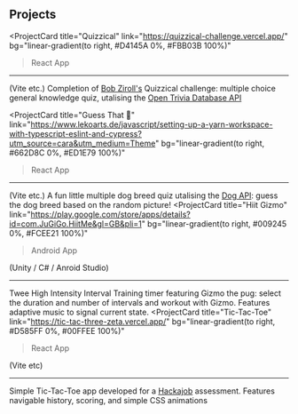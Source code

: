 ## Projects

<ProjectCard
  title="Quizzical"
  link="https://quizzical-challenge.vercel.app/"
  bg="linear-gradient(to right, #D4145A 0%, #FBB03B 100%)"
>
  > React App
  
  ---

  (Vite etc.)
  Completion of [Bob Ziroll's](https://twitter.com/bobziroll) Quizzical challenge: multiple choice general knowledge quiz, utalising the [Open Trivia Database API](https://opentdb.com/api_config.php)
</ProjectCard>

<ProjectCard
  title="Guess That 🐶"
  link="https://www.lekoarts.de/javascript/setting-up-a-yarn-workspace-with-typescript-eslint-and-cypress?utm_source=cara&utm_medium=Theme"
  bg="linear-gradient(to right, #662D8C 0%, #ED1E79 100%)"
>
  > React App
  
  ---

  (Vite etc.)
  A fun little multiple dog breed quiz utalising the [Dog API](https://dog.ceo/dog-api/): guess the dog breed based on the random picture!
</ProjectCard>
<ProjectCard
  title="Hiit Gizmo"
  link="https://play.google.com/store/apps/details?id=com.JuGiGo.HiitMe&gl=GB&pli=1"
  bg="linear-gradient(to right, #009245 0%, #FCEE21 100%)"
>
  > Android App
  
  (Unity / C# / Anroid Studio)

  --- 

  Twee High Intensity Interval Training timer featuring Gizmo the pug: select the duration and number of intervals and workout with Gizmo. Features adaptive music to signal current state.
</ProjectCard>
<ProjectCard
  title="Tic-Tac-Toe"
  link="https://tic-tac-three-zeta.vercel.app/"
  bg="linear-gradient(to right, #D585FF 0%, #00FFEE 100%)"
>
  > React App
  
  (Vite etc)

  --- 

  Simple Tic-Tac-Toe app developed for a [Hackajob](https://hackajob.com/talent) assessment. Features navigable history, scoring, and simple CSS animations
</ProjectCard>
